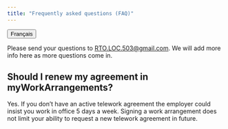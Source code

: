 ```yaml
---
title: "Frequently asked questions (FAQ)"
---
```


<link rel="stylesheet" href=https://cdnjs.cloudflare.com/ajax/libs/font-awesome/4.7.0/css/font-awesome.min.css><button onclick="window.location = location.href.replace('en','fr');" class="btn"><i class="fa fa-language"></i> Français</button>

Please send your questions to [RTO.LOC.503@gmail.com](mailto:RTO.LOC.503@gmail.com). We will add more info here as more questions come in.

## Should I renew my agreement in myWorkArrangements?

Yes. If you don't have an active telework agreement the employer could insist you work in office 5 days a week. Signing a work arrangement does not limit your ability to request a new telework agreement in future.